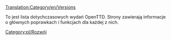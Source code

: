[[Translation:Category/en/Versions]]

To jest lista dotychczasowych wydań OpenTTD. Strony zawierają informacje o głównych poprawkach i funkcjach dla każdej z nich.

<!--[[Category:Development]]-->[[Category:pl/Rozwój]]